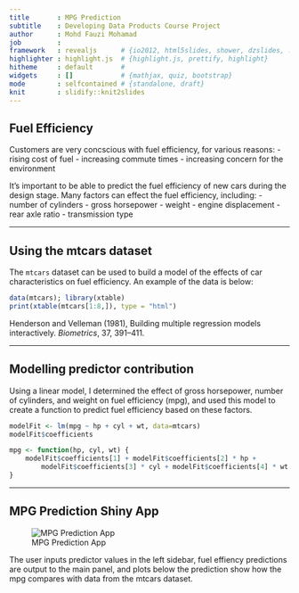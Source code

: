 ```yaml
---
title       : MPG Prediction
subtitle    : Developing Data Products Course Project
author      : Mohd Fauzi Mohamad
job         : 
framework   : revealjs      # {io2012, html5slides, shower, dzslides, ...}
highlighter : highlight.js  # {highlight.js, prettify, highlight}
hitheme     : default       # 
widgets     : []            # {mathjax, quiz, bootstrap}
mode        : selfcontained # {standalone, draft}
knit        : slidify::knit2slides
---
```


## Fuel Efficiency

Customers are very concscious with fuel efficiency, for various reasons:
- rising cost of fuel
- increasing commute times
- increasing concern for the environment

It's important to be able to predict the fuel efficiency of new cars during the
design stage. Many factors can effect the fuel efficiency, including:
- number of cylinders
- gross horsepower
- weight
- engine displacement
- rear axle ratio
- transmission type

---

## Using the mtcars dataset

The ```mtcars``` dataset can be used to build a model of the effects of car 
characteristics on fuel efficiency.  An example of the data is below:
```r
data(mtcars); library(xtable)
print(xtable(mtcars[1:8,]), type = "html")
```

Henderson and Velleman (1981), Building multiple regression models interactively. *Biometrics*, 37, 391–411.

---

## Modelling predictor contribution

Using a linear model, I determined the effect of gross horsepower, number of 
cylinders, and weight on fuel efficiency (mpg), and used this model to create a
function to predict fuel efficiency based on these factors.
```r
modelFit <- lm(mpg ~ hp + cyl + wt, data=mtcars)
modelFit$coefficients

mpg <- function(hp, cyl, wt) {
    modelFit$coefficients[1] + modelFit$coefficients[2] * hp + 
        modelFit$coefficients[3] * cyl + modelFit$coefficients[4] * wt
}
```

---

## MPG Prediction Shiny App

![MPG Prediction App](./assets/img/shinyapp.png)

The user inputs predictor values in the left sidebar, fuel effiency predictions
are output to the main panel, and plots below the prediction show how the mpg
compares with data from the mtcars dataset.
